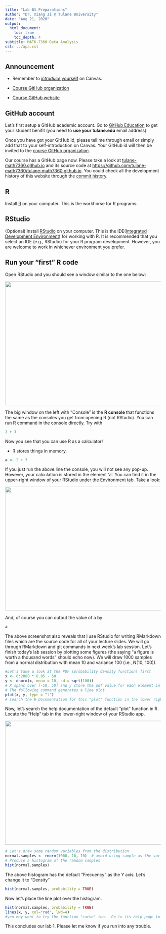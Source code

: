 ```yaml
---
title: "Lab 01 Preparations"
author: "Dr. Xiang Ji @ Tulane University"
date: "Aug 21, 2020"
output:
  html_document:
    toc: true
    toc_depth: 4  
subtitle: MATH-7360 Data Analysis
csl: ../apa.csl
---
```


## Announcement

- Remember to [_introduce_ yourself](https://tulane.instructure.com/courses/2220410/discussion_topics/13092570?module_item_id=30306032) on Canvas.

- [Course GitHub organization](https://github.com/tulane-math7360)

- [Course GitHub website](https://tulane-math7360.github.io/)



## GitHub account
Let's first setup a GitHub academic account.
Go to [GitHub Education](https://education.github.com/) to get your student benifit (you need to **use your tulane.edu** email address).

Once you have got your GitHub id, please tell me through email or simply add that to your self-introduction on Canvas.
Your GitHub id will then be invited to the [course GitHub organization](https://github.com/tulane-math7360).

Our course has a GitHub page now.
Please take a look at [tulane-math7360.github.io](https://tulane-math7360.github.io/) and its source code at [https://github.com/tulane-math7360/tulane-math7360.github.io](https://github.com/tulane-math7360/tulane-math7360.github.io).
You could check all the development history of this website through the [commit history](https://github.com/tulane-math7360/tulane-math7360.github.io/commits/master).

## R
Install [R](https://www.r-project.org/) on your computer.
This is the workhorse for R programs.


## RStudio
(Optional) Install [RStudio](https://rstudio.com/) on your computer.
This is the IDE([Integrated Development Environment](https://en.wikipedia.org/wiki/Integrated_development_environment)) for working with R.
It is recommended that you select an IDE (e.g., RStudio) for your R program development.
However, you are welcome to work in whichever environment you prefer.


## Run your "first" R code
Open RStudio and you should see a window similar to the one below:
<p align="center">
  <img src="./RStudio.png" height="400" width="800">
</p>

The big window on the left with "Console" is the **R console** that functions the same as the consoles you get from opening R (not RStudio).
You can run R command in the console directly.
Try with
```r
2 + 3
```

Now you see that you can use R as a calculator!

- R stores things in memory.
```r
a <- 2 + 3
```

If you just run the above line the console, you will not see any pop-up.
However, your calculation is stored in the element 'a'.
You can find it in the upper-right window of your RStudio under the Environment tab.
Take a look:
<p align="center">
  <img src="./RStudio_Environment.png" height="400" width="800">
</p>

And, of course you can output the value of a by
```r
a
```

The above screenshot also reveals that I use RStudio for writing RMarkdown files which are the source code for all of your lecture slides.
We will go through RMarkdown and git commands in next week's lab session.
Let's finish today's lab session by plotting some figures (the saying "a figure is worth a thousand words" should echo now).
We will draw $1000$ samples from a normal distribution with mean $10$ and variance $100$ (i.e., N(10, 100)).

```r
#Let's take a look at the PDF (probability density function) first
x <- 0:2000 * 0.05 - 50
y <- dnorm(x, mean = 10, sd = sqrt(100))
# X spans over [-50, 50] and y store the pdf value for each element in x.
# The following command generates a line plot
plot(x, y, type = "l")
# search the R Documentation for this "plot" function in the lower right window.
```

Now, let's search the help documentation of the default "plot" function in R.
Locate the "Help" tab in the lower-right window of your RStudio app.
<p align="center">
  <img src="./RStudio_Help.png" height="400" width="800">
</p>

```r
# Let's draw some random variables from the distribution
normal.samples <- rnorm(1000, 10, 10)  # avoid using sample as the variable name because it's already used for a built-in function.  The bad behavior of R (python shares this overriding problem too)
# Produce a histogram of the random samples
hist(normal.samples)
```

The above histogram has the default "Frecuency" as the Y axis.  Let's change it to "Density"

```r
hist(normal.samples, probability = TRUE)
```

Now let's place the line plot over the histogram.

```r
hist(normal.samples, probability = TRUE)
lines(x, y, col="red", lwd=4)
#you may want to try the function "curve" too.  Go to its help page to find the usage.
```

This concludes our lab 1.  Please let me know if you run into any trouble.
